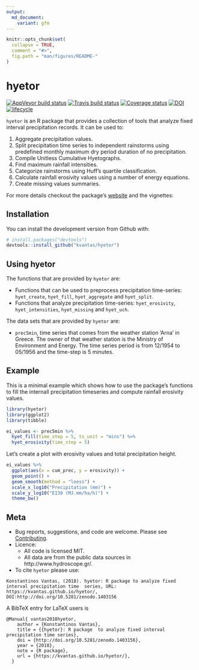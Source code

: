 ```yaml
---
output:
  md_document:
    variant: gfm
---
```


<!-- README.md is generated from README.Rmd. Please edit that file -->

```r
knitr::opts_chunk$set(
  collapse = TRUE,
  comment = "#>",
  fig.path = "man/figures/README-"
)
```

# hyetor

  [![AppVeyor build status](https://ci.appveyor.com/api/projects/status/github/kvantas/hyetor?branch=master&svg=true)](https://ci.appveyor.com/project/kvantas/hyetor)
  [![Travis build status](https://travis-ci.org/kvantas/hyetor.svg?branch=master)](https://travis-ci.org/kvantas/hyetor)
  [![Coverage status](https://codecov.io/gh/kvantas/hyetor/branch/master/graph/badge.svg)](https://codecov.io/github/kvantas/hyetor?branch=master)
  [![DOI](https://zenodo.org/badge/145962234.svg)](https://zenodo.org/badge/latestdoi/145962234)
  [![lifecycle](https://img.shields.io/badge/lifecycle-experimental-orange.svg)](https://www.tidyverse.org/lifecycle/#experimental)

`hyetor` is an R  package that provides a collection of tools that analyze fixed interval precipitation records. It can be used to:

 1. Aggregate precipitation values.
 2. Split precipitation time series to independent rainstorms using predefined monthly maximum dry period duration of no precipitation.
 3. Compile Unitless Cumulative Hyetographs.
 4. Find maximum rainfall intensities.
 5. Categorize rainstorms using Huff's quartile classification.
 6. Calculate rainfall erosivity values using a number of energy equations.
 7. Create missing values summaries.

For more details checkout the package's [ website](https://kvantas.github.io/hyetor/) and the
vignettes:

 
## Installation

You can install the development version from Github with:

```r
# install.packages("devtools")
devtools::install_github("kvantas/hyetor")
```

## Using hyetor

The functions that are provided by `hyetor` are:

* Functions that can be used to preprocess precipitation time-series: `hyet_create`, `hyet_fill`, `hyet_aggregate` and `hyet_split`.
* Functions that analyze precipitation time-series: `hyet_erosivity`, `hyet_intensities`, `hyet_missing` and `hyet_uch`.

The data sets that are provided by `hyetor` are:

* `prec5min`, time series that comes from the weather station 'Arna' in Greece. The owner of that weather station is the Ministry of Environment and Energy. The time series period is from 12/1954 to 05/1956 and the time-step is 5 minutes.

## Example

This is a minimal example which shows how to use the package's functions to fill the internall precipitation timeseries and compute rainfall erosivity values.

```r
library(hyetor)
library(ggplot2)
library(tibble)

ei_values <- prec5min %>%
  hyet_fill(time_step = 5, ts_unit = "mins") %>%
  hyet_erosivity(time_step = 5)

```

Let's create a plot with erosivity values and total precipitation height.

```r
ei_values %>%
  ggplot(aes(x = cum_prec, y = erosivity)) +
  geom_point() +
  geom_smooth(method = "loess") +
  scale_x_log10("Precipitation (mm)") +
  scale_y_log10("EI30 (MJ.mm/ha/h)") +
  theme_bw()
```


## Meta

* Bug reports, suggestions, and code are welcome. Please see [Contributing](/CONTRIBUTING.md).
* Licence:
    + All code is licensed MIT.
    + All data are from the public data sources in http://www.hydroscope.gr/.
* To cite `hyetor` please use:

```
Konstantinos Vantas, (2018). hyetor: R package to analyze fixed interval precipitation time  series, URL: https://kvantas.github.io/hyetor/,
DOI:http://doi.org/10.5281/zenodo.1403156
```
A BibTeX entry for LaTeX users is
```
@Manual{ vantas2018hyetor,
    author = {Konstantinos Vantas},
    title = {{hyetor}: R package  to analyze fixed interval precipitation time series},
    doi = {http://doi.org/10.5281/zenodo.1403156},
    year = {2018},
    note = {R package},
    url = {https://kvantas.github.io/hyetor/},
  }
```
